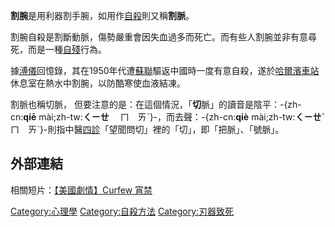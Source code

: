 {{unreferenced|time=2014-2-20}} 
'''割腕'''是用利器割手腕，如用作[[自殺|自殺]]則又稱'''割脈'''。

割腕自殺是割斷動脈，傷勢嚴重會因失血過多而死亡。而有些人割腕並非有意尋死，而是一種[[自殘|自殘]]行為。

據[[溥儀|溥儀]]回憶錄，其在1950年代遭[[蘇聯|蘇聯]]驅返中國時一度有意自殺，遂於[[哈尔滨站|哈爾濱車站]]休息室在熱水中割腕，以防酷寒使血液結凍。

割脈也稱切脈， 但要注意的是：在這個情況，「'''切'''脈」的讀音是陰平：-{zh-cn:'''qiē''' mài;zh-tw:'''ㄑㄧㄝ　''' ㄇ　ㄞˋ}-，而去聲：-{zh-cn:'''qiè''' mài;zh-tw:'''ㄑㄧㄝˋ''' ㄇ　ㄞˋ}-則指中醫[[四診|四診]]「望聞問切」裡的「切」，即「把脈」、「號脈」。

== 外部連結 ==
相關短片：[https://www.youtube.com/watch?v=_zuxIHPDACY 【美國劇情】Curfew 宵禁 ] {{Wayback|url=https://www.youtube.com/watch?v=_zuxIHPDACY |date=20160321232234 }}
{{自殺方式}}
{{Psychi-and-psycho-stub}}
[[Category:心理學|Category:心理學]]
[[Category:自殺方法|Category:自殺方法]]
[[Category:刃器致死|Category:刃器致死]]